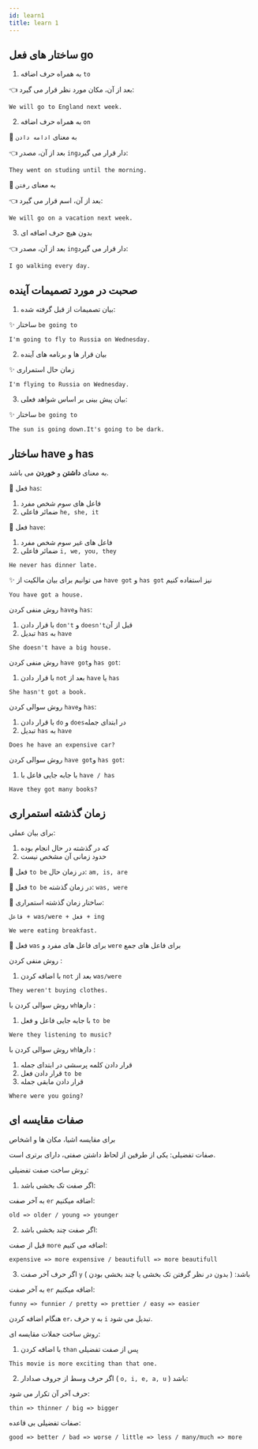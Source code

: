 ```yaml
---
id: learn1
title: learn 1
---
```


## ساختار های فعل go

1. به همراه حرف اضافه `to`

👈 بعد از آن، مکان مورد نظر قرار می گیرد:

``` text
We will go to England next week.
```

2. به همراه حرف اضافه `on`

🚩 به معنای `ادامه دادن`

👈 بعد از آن، مصدر `ing`دار قرار می گیرد:

``` text
They went on studing until the morning.
```

🚩 به معنای `رفتن`

👈 بعد از آن، اسم قرار می گیرد:

``` text
We will go on a vacation next week.
```

3. بدون هیچ حرف اضافه ای

👈 بعد از آن، مصدر `ing`دار قرار می گیرد:

``` text
I go walking every day.
```

## صحبت در مورد تصمیمات آینده

1. بیان تصمیمات از قبل گرفته شده:

✨ ساختار `be going to`

``` text
I'm going to fly to Russia on Wednesday.
```

2. بیان قرار ها و برنامه های آینده

✨ زمان حال استمراری

``` text
I'm flying to Russia on Wednesday.
```

3. بیان پیش بینی بر اساس شواهد فعلی:

✨ ساختار `be going to`

``` text
The sun is going down.It's going to be dark.
```

## ساختار have و has

به معنای **داشتن** و **خوردن** می باشد.

🎉 فعل `has`:
1. فاعل های سوم شخص مفرد
2. ضمائر فاعلی `he, she, it`

🎉 فعل `have`:
1. فاعل های غیر سوم شخص مفرد
2. ضمائر فاعلی `i, we, you, they`

``` text
He never has dinner late.
```

✨ می توانیم برای بیان مالکیت از `have got` و `has got` نیز استفاده کنیم

``` text
You have got a house.
```

روش منفی کردن `have`و `has`:
1. با قرار دادن `don't` و `doesn't`قبل از آن
2. تبدیل `has` به `have`

``` text
She doesn't have a big house.
```

روش منفی کردن `have got`و `has got`:
1. با قرار دادن `not` بعد از `have` یا `has`

``` text
She hasn't got a book.
```

روش سوالی کردن `have`و `has`:
1. با قرار دادن `do` و `does`در ابتدای جمله
2. تبدیل `has` به `have`

``` text
Does he have an expensive car?
```

روش سوالی کردن `have got`و `has got`:
1. با جابه جایی فاعل با `have / has`

``` text
Have they got many books?
```

## زمان گذشته استمراری

برای بیان عملی:
1. که در گذشته در حال انجام بوده
2. حدود زمانی آن مشخص نیست

🎉 فعل `to be` در زمان حال: `am, is, are`

🎉 فعل `to be` در زمان گذشته: `was, were`

🎉 ساختار زمان گذشته استمراری:

`فاعل + was/were + فعل + ing`

``` text
We were eating breakfast.
```

🎉 فعل `was` برای فاعل های مفرد و `were` برای فاعل های جمع

روش منفی کردن :
1. با اضافه کردن `not` بعد از `was/were`

``` text
They weren't buying clothes.
```

روش سوالی کردن با `wh`دارها :
1. با جابه جایی فاعل و فعل `to be`

``` text
Were they listening to music?
```

روش سوالی کردن با `wh`دارها :
1. قرار دادن کلمه پرسشی در ابتدای جمله
2. قرار دادن فعل `to be`
3. قرار دادن مابقی جمله
``` text
Where were you going?
```

## صفات مقایسه ای

برای مقایسه اشیا، مکان ها و اشخاص

صفات تفضیلی: یکی از طرفین از لحاظ داشتن صفتی، دارای برتری است.

روش ساخت صفت تفضیلی:
1. اگر صفت تک بخشی باشد:

به آخر صفت `er` اضافه میکنیم:
``` text
old => older / young => younger
```
2. اگر صفت چند بخشی باشد:

قبل از صفت `more` اضافه می کنیم:
``` text
expensive => more expensive / beautifull => more beautifull
```
3. اگر حرف آخر صفت `y` باشد: ( بدون در نظر گرفتن تک بخشی یا چند بخشی بودن )

به آخر صفت `er` اضافه میکنیم:
``` text
funny => funnier / pretty => prettier / easy => easier
```
هنگام اضافه کردن `er`، حرف `y` به `i` تبدیل می شود.

روش ساخت جملات مقایسه ای:
1. با اضافه کردن `than` پس از صفت تفضیلی
``` text
This movie is more exciting than that one.
```
2. اگر حرف وسط از جروف صدادار ( `o, i, e, a, u` ) باشد:

حرف آخر آن تکرار می شود:
``` text
thin => thinner / big => bigger
```
صفات تفضیلی بی قاعده:
``` text
good => better / bad => worse / little => less / many/much => more
```
